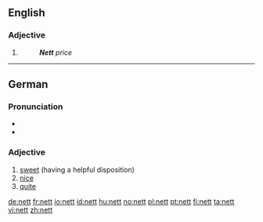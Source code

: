 ==English==

===Adjective===
{{en-adj|-}}

#{{British|uncommon}} {{alternative spelling of|[[net]]}}
#: '''''Nett''' price''

----
==German==

===Pronunciation===
* {{IPA|/nɛt/|lang=de}}
* {{audio|De-at-nett.ogg|Audio (Austria)}}

===Adjective===
{{de-adj|netter|nettesten}}

# [[sweet]] (having a helpful disposition)
# [[nice]]
# [[quite]]

[[de:nett]]
[[fr:nett]]
[[io:nett]]
[[id:nett]]
[[hu:nett]]
[[no:nett]]
[[pl:nett]]
[[pt:nett]]
[[fi:nett]]
[[ta:nett]]
[[vi:nett]]
[[zh:nett]]